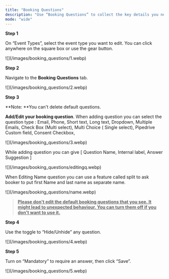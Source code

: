 ```yaml
---
title: "Booking Questions"
description: "Use “Booking Questions” to collect the key details you need before a meeting. You’ll find this under the “Event Types” you want to configure."
mode: "wide"
---
```


**Step 1**

On “Event Types”, select the event type you want to edit. You can click anywhere on the square box or use the gear button.

<Frame>
  ![](/images/booking_questions/1.webp)
</Frame>

**Step 2**

Navigate to the **Booking Questions** tab.

<Frame>
  ![](/images/booking_questions/2.webp)
</Frame>

**Step 3**

**Note: **You can't delete default questions.

**Add/Edit your booking question**. When adding question you can select the question type : Email, Phone, Short text, Long text,  Dropdown, Multiple Emails, Check Box (Multi select), Multi Choice ( Single select), Pipedrive Custom field, Consent Checkbox, 

<Frame>
  ![](/images/booking_questions/3.webp)
</Frame>

While adding question you can give [ Question Name, Internal label, Answer Suggestion ] 

<Frame>
  ![](/images/booking_questions/editingq.webp)
</Frame>

When Editing Name question you can use a feature called split to ask booker to put first Name and last name as separate name.

<Frame>
  ![](/images/booking_questions/name.webp)
</Frame>

> **<u>Please don't edit the default booking questions that you see. It might lead to unexpected behaviour. You can turn them off if you don't want to use it.</u>**

**Step 4**

Use the toggle to “Hide/Unhide” any question.

<Frame>
  ![](/images/booking_questions/4.webp)
</Frame>

**Step 5**

Turn on “Mandatory” to require an answer, then click “Save”.

<Frame>
  ![](/images/booking_questions/5.webp)
</Frame>